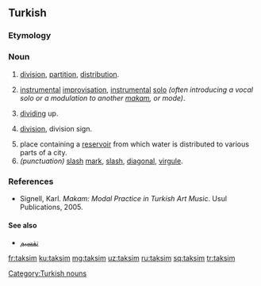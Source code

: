 ==Turkish==

===Etymology===
{{rfe|lang=tr}}

===Noun===
{{head|tr|nouns}}

# [[division]], [[partition]], [[distribution]].
# {{lb|tr|music}} [[instrumental]] [[improvisation]], [[instrumental]] [[solo]] ''(often introducing a vocal solo or a modulation to another [[makam]], or mode)''.
# [[dividing]] up.
# {{lb|tr|mathematics}} [[division]], division sign.
# place containing a [[reservoir]] from which water is distributed to various parts of a city.
# ''(punctuation)'' [[slash]] [[mark]], [[slash]], [[diagonal]], [[virgule]].

===References===
* Signell, Karl. ''Makam: Modal Practice in Turkish Art Music''. Usul Publications, 2005.

====See also====
*[[تقسيم]]

[[Category:Turkish nouns]]

[[fr:taksim]]
[[ku:taksim]]
[[mg:taksim]]
[[uz:taksim]]
[[ru:taksim]]
[[sq:taksim]]
[[tr:taksim]]